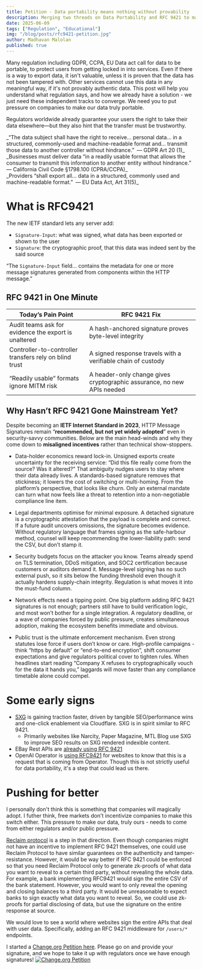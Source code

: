```yaml
---
title: Petition - Data portability means nothing without provability
description: Merging two threads on Data Portability and RFC 9421 to make it portable
date: 2025-06-09
tags: ["Regulation", "Educational"]
img: "/blog/posts/rfc9421-petition.jpg"
author: Madhavan Malolan
published: true
---
```


Many regulation including GDPR, CCPA, EU Data act call for data to be portable, to protect users from getting locked in into services. Even if there is a way to export data, it isn't valuable, unless it is proven that the data has not been tampered with. Other services cannot use this data in any meaningful way, if it's not provably authentic data. This post will help you understand what regulation says, and how we already have a solution - we just need these independent tracks to converge. We need you to put pressure on companies to make our data truly portable.

Regulators worldwide already guarantee your users the right to take their data elsewhere—but they also hint that the transfer must be trustworthy.

<aside>
_“The data subject shall have the right to receive… personal data… in a structured, commonly-used and machine-readable format and… transmit those data to another controller without hindrance.” — GDPR Art 20 (1)_
</aside>

<aside>
_Businesses must deliver data “in a readily usable format that allows the consumer to transmit this information to another entity without hindrance.” — California Civil Code §1798.100 (CPRA/CCPA)_
</aside>

<aside>
_Providers “shall export all… data in a structured, commonly used and machine-readable format.” — EU Data Act, Art 31(5)_
</aside>

# What is RFC9421
The new IETF standard lets any server add:

- `Signature-Input`: what was signed, what data has been exported or shown to the user
- `Signature`: the cryptographic proof, that this data was indeed sent by the said source

“The `Signature-Input` field… contains the metadata for one or more message signatures generated from components within the HTTP message.” 

## RFC 9421 in One Minute

| Today’s Pain Point | RFC 9421 Fix |
|--------------------|--------------|
| Audit teams ask for evidence the export is unaltered | A hash-anchored signature proves byte-level integrity |
| Controller-to-controller transfers rely on blind trust | A signed response travels with a verifiable chain of custody |
| “Readily usable” formats ignore MITM risk | A header-only change gives cryptographic assurance, no new APIs needed |

## Why Hasn’t RFC 9421 Gone Mainstream Yet?

Despite becoming an **IETF Internet Standard in 2023**, HTTP Message Signatures remain “**recommended, but not yet widely adopted**” even in security-savvy communities.  Below are the main head-winds and why they come down to **misaligned incentives** rather than technical show-stoppers.
- Data-holder economics reward lock-in. Unsigned exports create uncertainty for the receiving service: “Did this file really come from the source? Was it altered?” That ambiguity nudges users to stay where their data already lives. A standards-based signature removes that stickiness; it lowers the cost of switching or multi-homing. From the platform’s perspective, that looks like churn. Only an external mandate can turn what now feels like a threat to retention into a non-negotiable compliance line item.

- Legal departments optimise for minimal exposure. A detached signature is a cryptographic attestation that the payload is complete and correct. If a future audit uncovers omissions, the signature becomes evidence. Without regulatory language that frames signing as the safe-harbour method, counsel will keep recommending the lower-liability path: send the CSV, but don’t stamp it.

- Security budgets focus on the attacker you know. Teams already spend on TLS termination, DDoS mitigation, and SOC2 certification because customers or auditors demand it. Message-level signing has no such external push, so it sits below the funding threshold even though it actually hardens supply-chain integrity. Regulation is what moves it into the must-fund column.

- Network effects need a tipping point. One big platform adding RFC 9421 signatures is not enough; partners still have to build verification logic, and most won’t bother for a single integration. A regulatory deadline, or a wave of companies forced by public pressure, creates simultaneous adoption, making the ecosystem benefits immediate and obvious.

- Public trust is the ultimate enforcement mechanism. Even strong statutes lose force if users don’t know or care. High-profile campaigns - think “https by default” or “end-to-end encryption”, shift consumer expectations and give regulators political cover to tighten rules. When headlines start reading “Company X refuses to cryptographically vouch for the data it hands you,” laggards will move faster than any compliance timetable alone could compel.

# Some early signs
- [SXG](https://developers.cloudflare.com/speed/optimization/other/signed-exchanges/) is gaining traction faster, driven by tangible SEO/performance wins and one-click enablement via Cloudflare. SXG is in spirit similar to RFC 9421.
  - Primarily websites like Narcity, Paper Magazine, MTL Blog use SXG to improve SEO results on SXG rendered indexible content. 
- EBay Rest APIs are [already using RFC 9421](https://developer.ebay.com/develop/guides/digital-signatures-for-apis)
- OpenAI Operator is [using RFC9421](https://blog.cloudflare.com/fr-fr/web-bot-auth/) for websites to know that this is a request that is coming from Operator. Though this is not strictly useful for data portability, it's a step that could lead us there.


# Pushing for better
I personally don't think this is something that companies will magically adopt. I futher think, free markets don't incentivize companies to make this switch either. This pressure to make our data, truly ours - needs to come from either regulators and/or public pressure. 

[Reclaim protocol](https://reclaimprotocol.org) is a step in that direction. Even though companies might not have an incentive to implement RFC 9421 themselves, one could use Reclaim Protocol to have similar guarantees on the authenticity and tamper-resistance. However, it would be way better if RFC 9421 could be enforced so that you need Reclaim Protocol only to generate zk-proofs of what data you want to reveal to a certain third party, without revealing the whole data. For example, a bank implementing RFC9421 would sign the entire CSV of the bank statement. However, you would want to only reveal the opening and closing balances to a third party. It would be unreasonable to expect banks to sign exactly what data you want to reveal. So, we could use zk-proofs for partial disclosing of data, but use the signature on the entire response at source.

We would love to see a world where websites sign the entire APIs that deal with user data. Specifically, adding an RFC 9421 middleware for `/users/*` endpoints.

I started a [Change.org Petition here](https://chng.it/HVkXZGJCPD). Please go on and provide your signature, and we hope to take it up with regulators once we have enough signatures!
<a href="https://chng.it/HVkXZGJCPD" target="_blank">
![Change.org Petition](/blog/posts/rfc9421-petition-changeorg.jpg)
</a>
